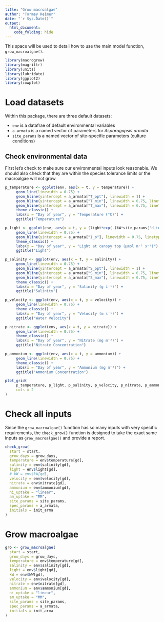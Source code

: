 ```yaml
---
title: "Grow macroalgae"
author: "Tormey Reimer"
date: "`r Sys.Date()`"
output:
  html_document:
    code_folding: hide
---
```


This space will be used to detail how to use the main model function, `grow_macroalgae()`.

```r
library(macrogrow)
library(magrittr)
library(units)
library(lubridate)
library(ggplot2)
library(cowplot)
```

# Load datasets

Within this package, there are three default datasets:

* `env` is a datafrae of default environmental variables
* `a_armata` is a named vector of parameters for _Asparagopsis armata_
* `site_params` is a named vector of site-specific parameters (culture conditions)

## Check environmental data

First let's check to make sure our environmental inputs look reasonable. We should also check that they are within the species tolerance limits or the macroalgae will not grow.

```r
p_temperature <- ggplot(env, aes(x = t, y = temperature)) +
     geom_line(linewidth = 0.75) +
     geom_hline(yintercept = a_armata["T_opt"], linewidth = 1) +
     geom_hline(yintercept = a_armata["T_min"], linewidth = 0.75, linetype = "dashed") +
     geom_hline(yintercept = a_armata["T_max"], linewidth = 0.75, linetype = "dashed") +     
     theme_classic() +
     labs(x = "Day of year", y = "Temperature (°C)") +
     ggtitle("Temperature")

p_light <- ggplot(env, aes(x = t, y = (light*exp(-(kW*site_params['d_top']))))) +
     geom_line(linewidth = 0.75) +
     geom_hline(yintercept = a_armata["I_o"], linewidth = 0.75, linetype = "dashed") + 
     theme_classic() +
     labs(x = "Day of year", y = "Light at canopy top (μmol m⁻² s⁻¹)") +
     ggtitle("Light")

p_salinity <- ggplot(env, aes(x = t, y = salinity)) +
     geom_line(linewidth = 0.75) +
     geom_hline(yintercept = a_armata["S_opt"], linewidth = 1) +
     geom_hline(yintercept = a_armata["S_min"], linewidth = 0.75, linetype = "dashed") +
     geom_hline(yintercept = a_armata["S_max"], linewidth = 0.75, linetype = "dashed") +     
     theme_classic() +
     labs(x = "Day of year", y = "Salinity (g L⁻¹)") +
     ggtitle("Salinity")

p_velocity <- ggplot(env, aes(x = t, y = velocity)) +
     geom_line(linewidth = 0.75) +   
     theme_classic() +
     labs(x = "Day of year", y = "Velocity (m s⁻¹)") +
     ggtitle("Water Velocity")

p_nitrate <- ggplot(env, aes(x = t, y = nitrate)) +
     geom_line(linewidth = 0.75) +   
     theme_classic() +
     labs(x = "Day of year", y = "Nitrate (mg m⁻³)") +
     ggtitle("Nitrate Concentration")

p_ammonium <- ggplot(env, aes(x = t, y = ammonium)) +
     geom_line(linewidth = 0.75) +   
     theme_classic() +
     labs(x = "Day of year", y = "Ammonium (mg m⁻³)") +
     ggtitle("Ammonium Concentration")

plot_grid(
     p_temperature, p_light, p_salinity, p_velocity, p_nitrate, p_ammonium,
     cols = 2
)
```

# Check all inputs

Since the `grow_macroalgae()` function has so many inputs with very specific requirements, the `check_grow()` function is designed to take the exact same inputs as `grow_macroalgae()` and provide a report.

```r
check_grow(
  start = start,
  grow_days = grow_days,
  temperature = env$temperature[gd],
  salinity = env$salinity[gd],
  light = env$light[gd],
  # kW = env$kW[gd],
  velocity = env$velocity[gd],
  nitrate = env$nitrate[gd],
  ammonium = env$ammonium[gd],
  ni_uptake = "linear",
  am_uptake = "MM",
  site_params = site_params, 
  spec_params = a_armata,
  initials = init_arma
)
```

# Grow macroalgae 

```r
gro <- grow_macroalgae(
  start = start,
  grow_days = grow_days,
  temperature = env$temperature[gd],
  salinity = env$salinity[gd],
  light = env$light[gd],
  kW = env$kW[gd],
  velocity = env$velocity[gd],
  nitrate = env$nitrate[gd],
  ammonium = env$ammonium[gd],
  ni_uptake = "linear",
  am_uptake = "MM",
  site_params = site_params, 
  spec_params = a_armata,
  initials = init_arma
)
```


